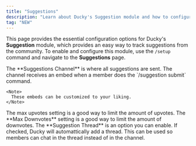 ```yaml
---
title: "Suggestions"
description: "Learn about Ducky's Suggestion module and how to configure it."
tag: "NEW"
---
```


This page provides the essential configuration options for Ducky's **Suggestion** module, which provides an easy way to track suggestions from the community. To enable and configure this module, use the `/setup` command and navigate to the **Suggestions** page.

<Steps>
  <Step title="Suggestions Channel" icon="hashtag" iconType="regular" titleSize="h2">
    The **Suggestions Channel** is where all suggestions are sent. The channel receives an embed when a member does the `/suggestion submit` command. 

    <Note>
      These embeds can be customized to your liking.
    </Note>
  </Step>
  <Step title="Max Upvotes" icon="up" iconType="regular" titleSize="h2">
    The max upvotes setting is a good way to limit the amount of upvotes.
  </Step>
  <Step title="Max Downvotes" icon="down" iconType="regular" titleSize="h2">
    The **Max Downvotes** setting is a good way to limit the amount of downvotes.
  </Step>
  <Step title="Suggestion Thread" icon="octagon-plus" iconType="regular" titleSize="h2">
    The **Suggestion Thread** is an option you can enable. If checked, Ducky will automattically add a thread. This can be used so members can chat in the thread instead of in the channel.
  </Step>
</Steps>